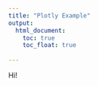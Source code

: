 ```yaml
---
title: "Plotly Example"
output: 
  html_document:
    toc: true
    toc_float: true
    
---
```


Hi! 

```r

```

